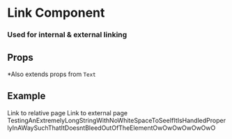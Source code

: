 
<Meta title='Components/Link' component={Link} />

# Link Component

### Used for internal & external linking

<div style={{ margin: `4rem 0` }} />

## Props

<ArgsTable component={Link} />

\*Also extends props from `Text`

<div style={{ margin: `4rem 0` }} />

## Example

<Canvas isColumn>
  <Link to='/somewhere' bold>
    Link to relative page
  </Link>
  <Link to='https://google.ca' bold>
    Link to external page
  </Link>
  <Link to='/' bold>
    TestingAnExtremelyLongStringWithNoWhiteSpaceToSeeIfItIsHandledProperlyInAWaySuchThatItDoesntBleedOutOfTheElementOwOwOwOwOwOwO
  </Link>
</Canvas>
